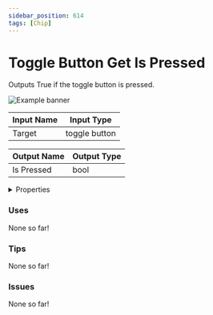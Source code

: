 ```yaml
---
sidebar_position: 614
tags: [Chip]
---
```


# Toggle Button Get Is Pressed

Outputs True if the toggle button is pressed.



![Example banner](./assets/f8a9cb84-dcb1-4a12-ae29-4d7711e14506.svg)

| Input Name | Input Type |
|-----------|-----------|
| Target | toggle button |

| Output Name | Output Type |
|-----------|-----------|
| Is Pressed | bool |


<details>
  <summary>Properties</summary>
  <div>
    <div>
    <table>
      <thead>
        <tr>
          <th>Is beta required?</th>
          <th>❌</th>
        </tr>
        <tr>
          <th>Is this chip a trolling risk?</th>
          <th>❌</th>
        </tr>
        <tr>
          <th>Chip UUID</th>
          <th>f8a9cb84-dcb1-4a12-ae29-4d7711e14506</th>
        </tr>
      </thead>
    </table>
    </div>
  </div>
</details>

### Uses

None so far!

### Tips

None so far!

### Issues

None so far!